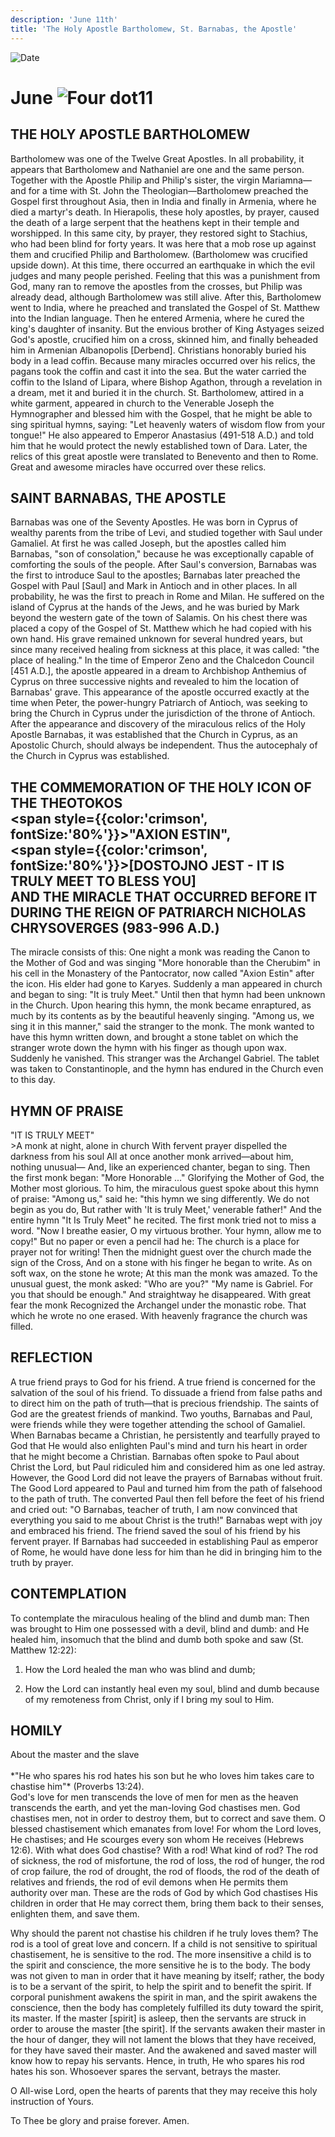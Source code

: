 ```yaml
---
description: 'June 11th'
title: 'The Holy Apostle Bartholomew, St. Barnabas, the Apostle'
---
```


<CustomPaginator />
<RunningHead />

<Image src="/title-imprint.png" height={68} width={50} alt="Date" className="title-imprint"/>

# <div id="date">June <Image className="four-dot" src="/four-dot.png" height={15} width={15} alt="Four dot" />11</div>

## THE HOLY APOSTLE BARTHOLOMEW

Bartholomew was one of the Twelve Great Apostles. In all probability, it appears that Bartholomew and Nathaniel are one and the same person. Together with the Apostle Philip and Philip's sister, the virgin Mariamna—and for a time with St. John the Theologian—Bartholomew preached the Gospel first throughout Asia, then in India and finally in Armenia, where he died a martyr's death. In Hierapolis, these holy apostles, by prayer, caused the death of a large serpent that the heathens kept in their temple and worshipped. In this same city, by prayer, they restored sight to Stachius, who had been blind for forty years. It was here that a mob rose up against them and crucified Philip and Bartholomew. (Bartholomew was crucified upside down). At this time, there occurred an earthquake in which the evil judges and many people perished. Feeling that this was a punishment from God, many ran to remove the apostles from the crosses, but Philip was already dead, although Bartholomew was still alive. After this, Bartholomew went to India, where he preached and translated the Gospel of St. Matthew into the Indian language. Then he entered Armenia, where he cured the king's daughter of insanity. But the envious brother of King Astyages seized God's apostle, crucified him on a cross, skinned him, and finally beheaded him in Armenian Albanopolis [Derbend]. Christians honorably buried his body in a lead coffin. Because many miracles occurred over his relics, the pagans took the coffin and cast it into the sea. But the water carried the coffin to the Island of Lipara, where Bishop Agathon, through a revelation in a dream, met it and buried it in the church. St. Bartholomew, attired in a white garment, appeared in church to the Venerable Joseph the Hymnographer and blessed him with the Gospel, that he might be able to sing spiritual hymns, saying: "Let heavenly waters of wisdom flow from your tongue!" He also appeared to Emperor Anastasius (491-518 A.D.) and told him that he would protect the newly established town of Dara. Later, the relics of this great apostle were translated to Benevento and then to Rome. Great and awesome miracles have occurred over these relics.

## SAINT BARNABAS, THE APOSTLE

Barnabas was one of the Seventy Apostles. He was born in Cyprus of wealthy parents from the tribe of Levi, and studied together with Saul under Gamaliel. At first he was called Joseph, but the apostles called him Barnabas, "son of consolation," because he was exceptionally capable of comforting the souls of the people. After Saul's conversion, Barnabas was the first to introduce Saul to the apostles; Barnabas later preached the Gospel with Paul [Saul] and Mark in Antioch and in other places. In all probability, he was the first to preach in Rome and Milan. He suffered on the island of Cyprus at the hands of the Jews, and he was buried by Mark beyond the western gate of the town of Salamis. On his chest there was placed a copy of the Gospel of St. Matthew which he had copied with his own hand. His grave remained unknown for several hundred years, but since many received healing from sickness at this place, it was called: "the place of healing." In the time of Emperor Zeno and the Chalcedon Council [451 A.D.], the apostle appeared in a dream to Archbishop Anthemius of Cyprus on three successive nights and revealed to him the location of Barnabas' grave. This appearance of the apostle occurred exactly at the time when Peter, the power-hungry Patriarch of Antioch, was seeking to bring the Church in Cyprus under the jurisdiction of the throne of Antioch. After the appearance and discovery of the miraculous relics of the Holy Apostle Barnabas, it was established that the Church in Cyprus, as an Apostolic Church, should always be independent. Thus the autocephaly of the Church in Cyprus was established.

## THE COMMEMORATION OF THE HOLY ICON OF THE THEOTOKOS <br /><span style={{color:'crimson', fontSize:'80%'}}>"AXION ESTIN",</span> <br /><span style={{color:'crimson', fontSize:'80%'}}>[DOSTOJNO JEST - IT IS TRULY MEET TO BLESS YOU]</span><br />AND THE MIRACLE THAT OCCURRED BEFORE IT DURING THE REIGN OF PATRIARCH NICHOLAS CHRYSOVERGES (983-996 A.D.)

The miracle consists of this: One night a monk was reading the Canon to the Mother of God and was singing "More honorable than the Cherubim" in his cell in the Monastery of the Pantocrator, now called "Axion Estin" after the icon. His elder had gone to Karyes. Suddenly a man appeared in church and began to sing: "It is truly Meet." Until then that hymn had been unknown in the Church. Upon hearing this hymn, the monk became enraptured, as much by its contents as by the beautiful heavenly singing. "Among us, we sing it in this manner," said the stranger to the monk. The monk wanted to have this hymn written down, and brought a stone tablet on which the stranger wrote down the hymn with his finger as though upon wax. Suddenly he vanished. This stranger was the Archangel Gabriel. The tablet was taken to Constantinople, and the hymn has endured in the Church even to this day.


## HYMN OF PRAISE
<div style={{textAlign:'center', color:'crimson', fontWeight:'bold'}}>
"IT IS TRULY MEET"
</div>
>A monk at night, alone in church  
With fervent prayer dispelled the darkness from his soul  
All at once another monk arrived—about him, nothing unusual—  
And, like an experienced chanter, began to sing.  
Then the first monk began: "More Honorable ..."  
Glorifying the Mother of God, the Mother most glorious.  
To him, the miraculous guest spoke about this hymn of praise:  
"Among us," said he: "this hymn we sing differently.  
We do not begin as you do,  
But rather with 'It is truly Meet,' venerable father!"  
And the entire hymn "It Is Truly Meet" he recited.  
The first monk tried not to miss a word.  
"Now I breathe easier, O my virtuous brother.  
Your hymn, allow me to copy!"  
But no paper or even a pencil had he:  
The church is a place for prayer not for writing!  
Then the midnight guest over the church made the sign of the Cross,  
And on a stone with his finger he began to write.  
As on soft wax, on the stone he wrote;  
At this man the monk was amazed.  
To the unusual guest, the monk asked: "Who are you?"  
"My name is Gabriel. For you that should be enough."  
And straightway he disappeared. With great fear the monk  
Recognized the Archangel under the monastic robe.  
That which he wrote no one erased.  
With heavenly fragrance the church was filled.  

## REFLECTION


A true friend prays to God for his friend. A true friend is concerned for the salvation of the soul of his friend. To dissuade a friend from false paths and to direct him on the path of truth—that is precious friendship. The saints of God are the greatest friends of mankind. Two youths, Barnabas and Paul, were friends while they were together attending the school of Gamaliel. When Barnabas became a Christian, he persistently and tearfully prayed to God that He would also enlighten Paul's mind  and turn his heart in order that he might become a Christian. Barnabas often spoke to Paul about Christ the Lord, but Paul ridiculed him and considered him as one led astray. However, the Good Lord did not leave the prayers of Barnabas without fruit. The Good Lord appeared to Paul and turned him from the path of falsehood to the path of truth. The converted Paul then fell before the feet of his friend and cried out: "O Barnabas, teacher of truth, I am now convinced that everything you said to me about Christ is the truth!" Barnabas wept with joy and embraced his friend. The friend saved the soul of his friend by his fervent prayer. If Barnabas had succeeded in establishing Paul as emperor of Rome, he would have done less for him than he did in bringing him to the truth by prayer.

## CONTEMPLATION
To contemplate the miraculous healing of the blind and dumb man: Then was brought to Him one possessed with a devil, blind and dumb: and He healed him, insomuch that the blind and dumb both spoke and saw (St. Matthew 12:22):

1. How the Lord healed the man who was blind and dumb;

2. How the Lord can instantly heal even my soul, blind and dumb because of my remoteness from Christ, only if I bring my soul to Him.


## HOMILY
<div style={{textAlign:'center', color:'crimson', fontWeight:'bold'}}>
About the master and the slave
</div>
<br />
<div style={{textAlign:'right'}}>
*"He who spares his rod hates his son but he who loves him takes care to chastise him"* (Proverbs 13:24).
</div>
God's love for men transcends the love of men for men as the heaven transcends the earth, and yet the man-loving God chastises men. God chastises men, not in order to destroy them, but to correct and save them. O blessed chastisement which emanates from love! For whom the Lord loves, He chastises; and He scourges every son whom He receives (Hebrews 12:6). With what does God chastise? With a rod! What kind of rod? The rod of sickness, the rod of misfortune, the rod of loss, the rod of hunger, the rod of crop failure, the rod of drought, the rod of floods, the rod of the death of relatives and friends, the rod of evil demons when He permits them authority over man. These are the rods of God by which God chastises His children in order that He may correct them, bring them back to their senses, enlighten them, and save them.

Why should the parent not chastise his children if he truly loves them? The rod is a tool of great love and concern. If a child is not sensitive to spiritual chastisement, he is sensitive to the rod. The more insensitive a child is to the spirit and conscience, the more sensitive he is to the body. The body was not given to man in order that it have meaning by itself; rather, the body is to be a servant of the spirit, to help the spirit and to benefit the spirit. If corporal punishment awakens the spirit in man, and the spirit awakens the conscience, then the body has completely fulfilled its duty toward the spirit, its master. If the master [spirit] is asleep, then the servants are struck in order to arouse the master [the spirit]. If the servants awaken their master in the hour of danger, they will not lament the blows that they have received, for they have saved their master. And the awakened and saved master will know how to repay his servants. Hence, in truth, He who spares his rod hates his son. Whosoever spares the servant, betrays the master.

O All-wise Lord, open the hearts of parents that they may receive this holy instruction of Yours.

To Thee be glory and praise forever. Amen.

